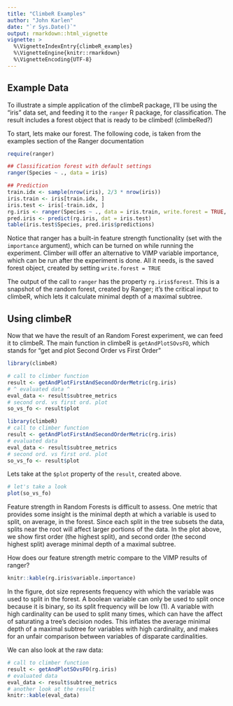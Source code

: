 ```yaml
---
title: "ClimbeR Examples"
author: "John Karlen"
date: "`r Sys.Date()`"
output: rmarkdown::html_vignette
vignette: >
  %\VignetteIndexEntry{climbeR_examples}
  %\VignetteEngine{knitr::rmarkdown}
  %\VignetteEncoding{UTF-8}
---
```


## Example Data

To illustrate a simple application of the climbeR package, I'll be using the "iris" data set, and feeding it to the `ranger` R package, for classification. The result includes a forest object that is ready to be climbed! (climbeRed?)

To start, lets make our forest. The following code, is taken from the examples section of the Ranger documentation
```r
require(ranger)

## Classification forest with default settings
ranger(Species ~ ., data = iris)

## Prediction
train.idx <- sample(nrow(iris), 2/3 * nrow(iris))
iris.train <- iris[train.idx, ]
iris.test <- iris[-train.idx, ]
rg.iris <- ranger(Species ~ ., data = iris.train, write.forest = TRUE, importance = "impurity")
pred.iris <- predict(rg.iris, dat = iris.test)
table(iris.test$Species, pred.iris$predictions)
```
Notice that ranger has a built-in feature strength functionality (set with the `importance` argument), which can be turned on while running the experiment. Climber will offer an alternative to VIMP variable importance, which can be run after the experiment is done. All it needs, is the saved forest object, created by setting `write.forest = TRUE`

The output of the call to `ranger` has the property `rg.iris$forest`. This is a snapshot of the random forest, created by Ranger; it's the critical input to climbeR, which lets it calculate minimal depth of a maximal subtree.

## Using climbeR

Now that we have the result of an Random Forest experiment, we can feed it to climbeR. The main function in climbeR is `getAndPlotSOvsFO`, which stands for "get and plot Second Order vs First Order"

```r
library(climbeR)

# call to climber function
result <- getAndPlotFirstAndSecondOrderMetric(rg.iris)
# ^ evaluated data ^
eval_data <- result$subtree_metrics
# second ord. vs first ord. plot
so_vs_fo <- result$plot
```
```r
library(climbeR)
# call to climber function
result <- getAndPlotFirstAndSecondOrderMetric(rg.iris)
# evaluated data 
eval_data <- result$subtree_metrics
# second ord. vs first ord. plot
so_vs_fo <- result$plot
```
Lets take at the `$plot` property of the `result`, created above.
```r
# let's take a look
plot(so_vs_fo)
```

Feature strength in Random Forests is difficult to assess. One metric that provides some insight is the minimal depth at which a variable is used to split, on average, in the forest. Since each split in the tree subsets the data, splits near the root will affect larger portions of the data. In the plot above, we show first order (the highest split), and second order (the second highest split) average minimal depth of a maximal subtree.

How does our feature strength metric compare to the VIMP results of ranger?

```r
knitr::kable(rg.iris$variable.importance)
```

In the figure, dot size represents frequency with which the variable was used to split in the forest. A boolean variable can only be used to split once because it is binary, so its split frequency will be low (1). A variable with high cardinality can be used to split many times, which can have the affect of saturating a tree's decision nodes. This inflates the average minimal depth of a maximal subtree for variables with high cardinality, and makes for an unfair comparison between variables of disparate cardinalities.

We can also look at the raw data:

```r
# call to climber function
result <- getAndPlotSOvsFO(rg.iris)
# evaluated data 
eval_data <- result$subtree_metrics
# another look at the result 
knitr::kable(eval_data)
```

